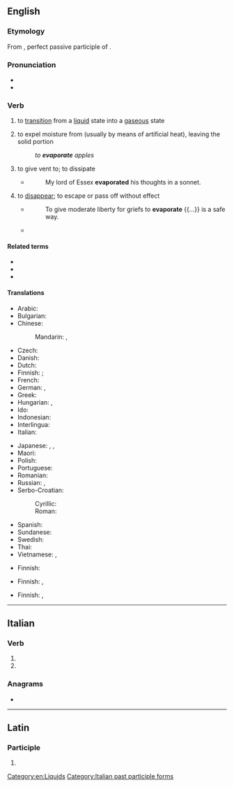 ==English==

===Etymology===
From {{etyl|la|en}} {{m|la|ēvapōrātus}}, perfect passive participle of {{m|la|ēvapōrō||evaporate}}.

===Pronunciation===
* {{IPA|en|/ɪˈvæpəɹeɪt/}}
* {{audio|en|en-us-evaporate.ogg|Audio (US)}}

===Verb===
{{en-verb}}

# {{lb|en|intransitive}} to [[transition]] from a [[liquid]] state into a [[gaseous]] state
# {{lb|en|transitive}} to expel moisture from (usually by means of artificial heat), leaving the solid portion
#: ''to '''evaporate''' apples''
# {{lb|en|transitive}} to give vent to; to dissipate
#* {{RQ:Wotton Parallel}}
#*: My lord of Essex '''evaporated''' his thoughts in a sonnet.
# {{lb|en|figuratively}} to [[disappear]]; to escape or pass off without effect
#* {{RQ:Bacon Of Seditions and Troubles}}
#*: To give moderate liberty for griefs to '''evaporate''' {{...}} is a safe way.
#* {{quote-journal|en|date=March 2, 2011|author=Chris Whyatt| title=Arsenal 5 - 0 Leyton Orient| work=BBC| url=http://news.bbc.co.uk/sport2/hi/football/eng_prem/9405635.stm| passage=The hosts initially looked like they lacked a spring in their step, but fears of further agony '''evaporated''' in the seventh minute with a goal of typical Arsenal quality.}}

====Related terms====
* {{l|en|evaporation}}
* {{l|en|evaporator}}
* {{l|en|vapour}}

====Translations====
{{trans-top|to transition from a liquid state into a gaseous state}}
* Arabic: {{t|ar|تَبَخَّرَ}}
* Bulgarian: {{t+|bg|изпарявам|sc=Cyrl}}
* Chinese:
*: Mandarin: {{t|cmn|蒸发掉|sc=Hani}}, {{t+|cmn|消失|sc=Hani|tr=xiāoshī}}
* Czech: {{t|cs|vypařit|alt=vypařit se}}
* Danish: {{t+|da|fordampe}}
* Dutch: {{t+|nl|verdampen}}
* Finnish: {{t+|fi|haihtua}}; {{t+|fi|höyrystyä}}
* French: {{t+|fr|évaporer}}
* German: {{t+|de|sieden}}, {{t+|de|verdampfen}}
* Greek: {{t+|el|εξατμίζω}}
* Hungarian: {{t+|hu|párolog}}, {{t+|hu|elpárolog}}
* Ido: {{t+|io|vaporeskar}}
* Indonesian: {{t+|id|menguap}}
* Interlingua: {{t|ia|evaporar}}
* Italian: {{t+|it|evaporare}}
{{trans-mid}}
* Japanese: {{t+|ja|蒸発|alt=蒸発する|tr=[[じょうはつする]], jōhatsu suru}}, {{t+|ja|揮発|alt=揮発する|tr=[[きはつする]], kihatsu suru}}, {{t+|ja|気化|alt=気化する|tr=[[きかする]], kika suru}}
* Maori: {{t|mi|whakaeto}}
* Polish: {{t+|pl|parować}}
* Portuguese: {{t+|pt|evaporar}}
* Romanian: {{t+|ro|evapora}}
* Russian: {{t+|ru|испаря́ть|impf}}, {{t+|ru|испари́ть|pf}}
* Serbo-Croatian:
*: Cyrillic: {{t|sh|испаравати}}
*: Roman: {{t+|sh|isparavati}}
* Spanish: {{t+|es|evaporar}}
* Sundanese: {{t|su|ngebul}}
* Swedish: {{t+|sv|dunsta}}
* Thai: {{t+|th|ระเหย}}
* Vietnamese: {{t+|vi|bốc hơi}}, {{t+|vi|bay hơi}}
{{trans-bottom}}

{{trans-top|to expel moisture from}}
* Finnish: {{t+|fi|kuivata}}
{{trans-mid}}
{{trans-bottom}}

{{trans-top|to give vent to}}
* Finnish: {{t+|fi|esittää}}, {{t+|fi|tuulettaa}}
{{trans-mid}}
{{trans-bottom}}

{{trans-top|to disappear}}
* Finnish: {{t+|fi|haihtua}}, {{t+|fi|häipyä}}
{{trans-mid}}
{{trans-bottom}}

[[Category:en:Liquids]]

----

==Italian==

===Verb===
{{head|it|verb form}}

# {{inflection of|it|evaporare||2|p|pres|indc|;|2|p|impr}}
# {{feminine plural of|it|evaporato}}

===Anagrams===
* {{anagrams|it|a=aaeeoprtv|operavate}}

[[Category:Italian past participle forms]]

----

==Latin==

===Participle===
{{la-part-form|ēvapōrāte}}

# {{inflection of|la|ēvapōrātus||voc|m|s}}